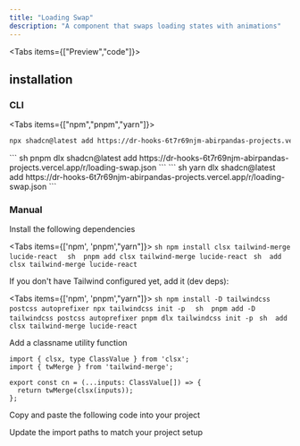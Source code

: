 ```yaml
---
title: "Loading Swap"
description: "A component that swaps loading states with animations"
---
```






<Tabs items={["Preview","code"]}>
<Tab>
<ComponentPreview name="loading-swap-demo"/>
</Tab>
<Tab>
<ComponentSource name="loading-swap"/>
</Tab>
</Tabs>
## installation

### CLI

<Tabs items={["npm","pnpm","yarn"]}>
<Tab>
``` sh
npx shadcn@latest add https://dr-hooks-6t7r69njm-abirpandas-projects.vercel.app/r/loading-swap.json
```
</Tab>
<Tab>
``` sh
pnpm dlx shadcn@latest add https://dr-hooks-6t7r69njm-abirpandas-projects.vercel.app/r/loading-swap.json
```
</Tab>
<Tab>
``` sh
yarn dlx shadcn@latest add https://dr-hooks-6t7r69njm-abirpandas-projects.vercel.app/r/loading-swap.json
```
</Tab>

</Tabs>

### Manual
<Steps>

<Step>Install the following dependencies</Step>

<Tabs items={['npm', 'pnpm',"yarn"]}>
  <Tab>
    ```sh
npm install clsx tailwind-merge lucide-react 
    ```
  </Tab>
  <Tab>
    ```sh 
pnpm add clsx tailwind-merge lucide-react
    ```
  </Tab>
  <Tab>
    ```sh 
 add clsx tailwind-merge lucide-react
    ```
  </Tab>
</Tabs>


<Step>If you don't have Tailwind configured yet, add it (dev deps):</Step>

<Tabs items={['npm', 'pnpm',"yarn"]}>
  <Tab>
    ```sh
npm install -D tailwindcss postcss autoprefixer
npx tailwindcss init -p 
    ```
  </Tab>
  <Tab>
    ```sh 
pnpm add -D tailwindcss postcss autoprefixer
pnpm dlx tailwindcss init -p
    ```
  </Tab>
  <Tab>
    ```sh 
 add clsx tailwind-merge lucide-react
    ```
  </Tab>
</Tabs>

<Step>Add a classname utility function</Step>

```tsx
import { clsx, type ClassValue } from 'clsx';
import { twMerge } from 'tailwind-merge';

export const cn = (...inputs: ClassValue[]) => {
  return twMerge(clsx(inputs));
};
```

<Step>Copy and paste the following code into your project</Step>

<ComponentSource name='loading-swap' />

<Step>Update the import paths to match your project setup</Step>

</Steps>